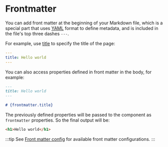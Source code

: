 # Frontmatter

You can add front matter at the beginning of your Markdown file, which is a special part that uses [YAML](https://yaml.org/) format to define metadata, and is included in the file's top three dashes `---`.

For example, use [title](/api/config/config-frontmatter#title) to specify the title of the page:

```yaml
---
title: Hello world
---
```

You can also access properties defined in front matter in the body, for example:

```markdown
---
title: Hello world
---

# {frontmatter.title}
```

The previously defined properties will be passed to the component as `frontmatter` properties. So the final output will be:

```html
<h1>Hello world</h1>
```

:::tip
See [Front matter config](/api/config/config-frontmatter) for available front matter configurations.
:::
